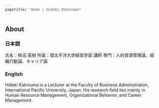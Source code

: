 ```yaml
---
pagetitle: "Home | Hideki Kakinuma"
---
```


## About {.tabset}


### 日本語
氏名：柿沼 英樹 
所属：環太平洋大学経営学部 講師 
専門：人的資源管理論、組織行動論、キャリア論


### English
Hideki Kakinuma is a Lecturer at the Faculty of Business Administration, International Pacific University, Japan. His research field lies mainly in Human Resource Management, Organizational Behavior, and Career Management.